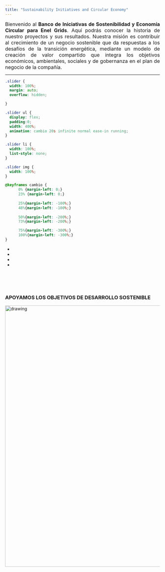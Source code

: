 ```yaml
---
title: "Sustainability Initiatives and Circular Economy"
---
```


<p align="justify"><font size=3>Bienvenido al <b>Banco de Iniciativas de Sostenibilidad y Economía Circular para Enel Grids</b>. Aquí podrás conocer la historia de nuestro proyectos y sus resultados. Nuestra misión es contribuir al crecimiento de un negocio sostenible que da respuestas a los desafíos de la transición energética, mediante un modelo de creación de valor compartido que integra los objetivos económicos, ambientales, sociales y de gobernanza en el plan de negocio de la compañía.</font></p>

---

```css

.slider {
  width: 100%;
  margin: auto;
  overflow: hidden;

}

.slider ul {
  display: flex;
  padding:0;
  width: 400%;
  animation: cambio 20s infinite normal ease-in running;
}

.slider li {
  width: 100%;
  list-style: none;
}

.slider img {
  width: 100%;
}

@keyframes cambio {
      0% {margin-left: 0;}
      23% {margin-left: 0;}
      
      25%{margin-left: -100%;}
      48%{margin-left: -100%;}
 
      50%{margin-left: -200%;}
      73%{margin-left: -200%;}

      75%{margin-left: -300%;}
      100%{margin-left: -300%;}
}

```

<div class="slider">
  <ul>
      <li><img src="/Users/fevegag/OneDrive/Desarrollo RStudio/Sust&CEGrids/Sust-CEGrids/Slider/IMG5.jpeg" alt=""></li>
      <li><img src="/Users/fevegag/OneDrive/Desarrollo RStudio/Sust&CEGrids/Sust-CEGrids/Slider/IMG2.jpg" alt=""></li>
      <li><img src="/Users/fevegag/OneDrive/Desarrollo RStudio/Sust&CEGrids/Sust-CEGrids/Slider/IMG1.jpg" alt=""></li>
      <li><img src="/Users/fevegag/OneDrive/Desarrollo RStudio/Sust&CEGrids/Sust-CEGrids/Slider/IMG3.jpeg" alt=""></li>
   </ul>
</div>
<br>
<br>
</br>

### APOYAMOS LOS OBJETIVOS DE DESARROLLO SOSTENIBLE
<p align="justify"><img src="/Users/fevegag/OneDrive/Desarrollo RStudio/Sust&CEGrids/Sust-CEGrids/images/SDG.png" alt="drawing" width="850"></p>




